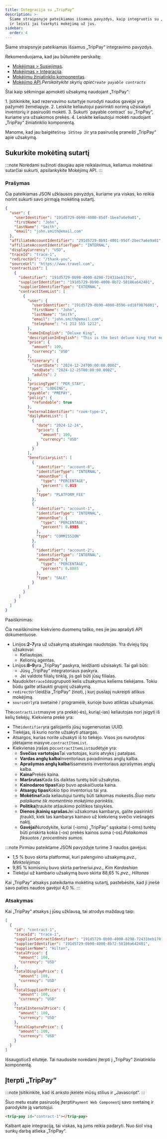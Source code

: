 ```yaml
---
title: Integracija su „TripPay“
description: >-
  Šiame straipsnyje pateikiamas išsamus pavyzdys, kaip integruotis su „TripPay“
  ir leisti jai tvarkyti mokėjimą už jus.
sidebar:
  order: 4
---
```


Šiame straipsnyje pateikiamas išsamus „TripPay“ integravimo pavyzdys.

Rekomenduojama, kad jau būtumėte perskaitę:

* [Mokėjimas > Susiejimas](/payment/mapping).
* [Mokėjimas > Integracija](/payment/integration).
* [Mokėjimų žiniatinklio komponentas](/developers/web-components/#payment).
* [Mokėjimo API](/developers/apis/#payment-api).*Perskaitykite skyrių apie`Create payable contracts`*

Štai kaip sėkmingai apmokėti užsakymą naudojant „TripPay“:

<Steps>
  1. Įsitikinkite, kad rezervavimo sutartyje nurodyti naudos gavėjai yra pažymėti žemėlapyje.
  2. Leiskite keliautojui pasirinkti norimą užsisakyti inventorių ir pasiruošti mokėti.
  3. Sukurti `payable contract` su „TripPay“, kuriame yra užsakomos prekės.
  4. Leiskite keliautojui mokėti naudojant „TripPay“ žiniatinklio komponentą.
</Steps>


Manome, kad jau baigėte`Step 1`ir`Step 2`ir yra pasiruošę pranešti „TripPay“ apie užsakymą.

## Sukurkite mokėtiną sutartį

:::note
Norėdami sužinoti daugiau apie reikalavimus, keliamus mokėtinai sutarčiai sukurti, apsilankykite Mokėjimų API.
:::

### Prašymas

Čia pateikiamas JSON užklausos pavyzdys, kuriame yra viskas, ko reikia norint sukurti savo pirmąją mokėtiną sutartį.

```json {3-6, 8-9}
{
  "user": {
    "userIdentifier": "191d5729-0b90-4000-85df-1bea7a6e9a01",
    "firstName": "John",
    "lastName": "Smith",
    "email": "john.smith@email.com"
  },
  "affiliateAccountIdentifier": "291d5729-0b91-4001-95df-2bec7a6e9a01",
  "affiliateAccountIdentifierType": "INTERNAL",
  "displayCurrency": "USD",
  "traceId": "trace-1",
  "redirectUrl": "/thank-you",
  "sourceUrl": "https://www.travel.com",
  "contractList": [
    {
      "identifier": "191d5729-0b90-4000-8298-72431beb1701",
      "supplierIdentifier": "191d5729-0b90-4000-8b72-58186a642401",
      "supplierIdentifierType": "EXTERNAL",
      "contractItemList": [
        {
          "user": {
            "userIdentifier": "191d5729-0b90-4000-8596-ed18f9876801",
            "firstName": "John",
            "lastName": "Smith",
            "email": "john.smith@email.com",
            "telephone": "+1 212 555 1212",
          },
          "nameInEnglish": "Deluxe King",
          "descriptionInEnglish": "This is the best deluxe king that money can buy.",
          "price": {
            "amount": 100,
            "currency": "USD"
          },
          "itinerary": {
            "startDate": "2024-12-24T00:00:00.000Z",
            "endDate": "2024-12-25T00:00:00.000Z",
            "adults": 2
          },
          "pricingType": "PER_STAY",
          "type": "LODGING",
          "payable": "PREPAY",
          "policy": {
            "refundable": true
          },
          "externalIdentifier": "room-type-1",
          "dailyRateList": [
            {
              "date": "2024-12-24",
              "price": {
                "amount": 100,
                "currency": "USD"
              }
            }
          ],
          "beneficiaryList": [
            {
              "identifier": "account-0",
              "identifierType": "INTERNAL",
              "amountDue": {
                "type": "PERCENTAGE",
                "percent": 0.015
              },
              "type": "PLATFORM_FEE"
            },
            {
              "identifier": "account-1",
              "identifierType": "INTERNAL",
              "amountDue": {
                "type": "PERCENTAGE",
                "percent": 0.0985
              },
              "type": "COMMISSION"
            },
            {
              "identifier": "account-2",
              "identifierType": "INTERNAL",
              "amountDue": {
                "type": "PERCENTAGE",
                "percent": 0.8865
              },
              "type": "SALE"
            }
          ]
        }
      ]
    }
  ]
}
```

Paaiškinimas:

Čia neaiškinsime kiekvieno duomenų taško, nes jie jau aprašyti API dokumentuose.

* Linijos:**2–7**yra už užsakymą atsakingas naudotojas. Yra dviejų tipų užsakovai:
  * Keliautojas.
  * Kelionių agentas.
* Linijos:**8–9**yra „TripPay“ paskyra, leidžianti užsisakyti. Tai gali būti:
  * Jūsų „TripPay“ integratoriaus paskyra.
  * Jei valdote filialų tinklą, jis gali būti jūsų filialas.
* Naudokite`traceId`sugrupuoti kelis užsakymus keliems tiekėjams. Tokiu būdu galite atšaukti grupinį užsakymą.
* `redirectUrl`leidžia „TripPay“ žinoti, į kurį puslapį nukreipti atlikus mokėjimą.
* `sourceUrl`yra svetainė / programėlė, kurioje buvo atliktas užsakymas.

The`contractList`masyve yra prekė(-ės), kurią(-ias) keliautojas nori įsigyti iš kelių tiekėjų. Kiekviena prekė yra:

* The`identifier`yra galiojantis jūsų sugeneruotas UUID.
* Tiekėjas, iš kurio norite užsakyti atsargas.
* Atsargos, kurias norite užsakyti iš to tiekėjo. Visos jos nurodytos įdėtajame masyve.`contractItemList`.
* Kiekvienas įrašas po`contractItemList`sudėtyje yra:
  * **Svečias vartotojas**Tai vartotojas, kuris atvyks į patalpas.
  * **Vardas anglų kalba**Inventoriaus pavadinimas anglų kalba.
  * **Aprašymas anglų kalba**Išsamesnis inventoriaus aprašymas anglų kalba.
  * **Kaina**Prekės kaina.
  * **Maršrutas**Kada šis daiktas turėtų būti užsakytas.
  * **Kainodaros tipas**Kaip buvo apskaičiuota kaina.
  * **Atsargų tipas**Kokio tipo inventorius tai yra.
  * **Mokėtina**Kada keliautojui turėtų būti taikomas mokestis.*Šiuo metu palaikome tik momentinio mokėjimo parinktis.*
  * **Politika**Įtraukite atšaukimo politikos taisykles.
  * **Dienos įkainių sąrašas**Jei užsakomas kambarys, galite pasirinkti įtraukti, kiek tas kambarys kainavo už kiekvieną svečio viešnagės naktį.
  * **Gavėjai**Nurodykite, kuriai (-ioms) „TripPay“ sąskaitai (-oms) turėtų būti priskirta kokia (-os) prekės kainos suma (-os).*Palaikomos fiksuotos / procentinės sumos.*

:::note
Pirmiau pateiktame JSON pavyzdyje turime 3 naudos gavėjus:

* 1,5 % buvo skirta platformai, kuri palengvino užsakymą.*pvz., Mirktelėjimas*
* 9,85 % komisinių buvo skirta partneriui.*pvz., Kim Kardashian*
* Tiekėjui už kambario užsakymą buvo skirta 88,65 %.*pvz., Hiltonas*

Kai „TripPay“ atsakys pateikdama mokėtiną sutartį, pastebėsite, kad ji įnešė savo paties naudos gavėjui 4,0 %.
:::

### Atsakymas

Kai „TripPay“ atsakys į jūsų užklausą, tai atrodys maždaug taip:

```json {3}
[
  {
    "id": "contract-1",
    "traceId": "trace-1",
    "supplierContractIdentifier": "191d5729-0b90-4000-8298-72431beb1701",
    "supplierIdentifier": "191d5729-0b90-4000-8b72-58186a642401",
    "supplierName": "Hilton",
    "totalPrice": {
      "amount": 100,
      "currency": "USD"
    },
    "totalDisplayPrice": {
      "amount": 100,
      "currency": "USD"
    },
    "totalSupplierPrice": {
      "amount": 100,
      "currency": "USD"
    },
    "totalInternalPrice": {
      "amount": 100,
      "currency": "USD"
    },
    "totalCapturePrice": {
      "amount": 100,
      "currency": "USD"
    }
  }
]
```

Išsaugoti`id`3 eilutėje. Tai naudosite norėdami įterpti į „TripPay“ žiniatinklio komponentą.

## Įterpti „TripPay“

:::note
Įsitikinkite, kad iš anksto įkėlėte mūsų stilius ir „Javascript“.
:::

Šiuo metu esate pasiruošę įterpti`Payment Web Component`į savo svetainę ir parodykite ją vartotojui.

```html
<trip-pay id="contract-1"></trip-pay>
```

Kalbant apie integraciją, tai viskas, ką jums reikia padaryti. Nuo šiol visą sunkų darbą atlieka „TripPay“.

